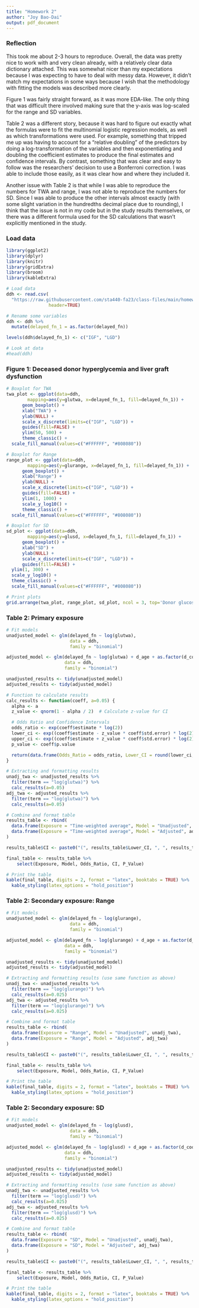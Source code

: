 ```yaml
---
title: "Homework 2"
author: "Joy Bao-Dai"
output: pdf_document
---
```


### Reflection

This took me about 2-3 hours to reproduce. Overall, the data was pretty nice to work with and very clean already, with a relatively clear data dictionary attached. This was somewhat nicer than my expectations because I was expecting to have to deal with messy data. However, it didn't match my expectations in some ways because I wish that the methodology with fitting the models was described more clearly.

Figure 1 was fairly straight forward, as it was more EDA-like. The only thing that was difficult there involved making sure that the y-axis was log-scaled for the range and SD variables.

Table 2 was a different story, because it was hard to figure out exactly what the formulas were to fit the multinomial logistic regression models, as well as which transformations were used. For example, something that tripped me up was having to account for a "relative doubling" of the predictors by doing a log-transformation of the variables and then exponentiating and doubling the coefficient estimates to produce the final estimates and confidence intervals. By contrast, something that was clear and easy to follow was the researchers' decision to use a Bonferroni correction. I was able to include those easily, as it was clear how and where they included it.

Another issue with Table 2 is that while I was able to reproduce the numbers for TWA and range, I was not able to reproduce the numbers for SD. Since I was able to produce the other intervals almost exactly (with some slight variation in the hundredths decimal place due to rounding), I think that the issue is not in my code but in the study results themselves, or there was a different formula used for the SD calculations that wasn't explicitly mentioned in the study.

### Load data

```r
library(ggplot2)
library(dplyr)
library(knitr)
library(gridExtra)
library(broom)
library(kableExtra)
```

```r
# Load data
ddh <- read.csv(
  "https://raw.githubusercontent.com/sta440-fa23/class-files/main/homework-2/ddh.csv", 
                header=TRUE)

# Rename some variables
ddh <- ddh %>%
  mutate(delayed_fn_1 = as.factor(delayed_fn))

levels(ddh$delayed_fn_1) <- c("IGF", "LGD")

# Look at data
#head(ddh)
```

### Figure 1: Deceased donor hyperglycemia and liver graft dysfunction

```r
# Boxplot for TWA
twa_plot <- ggplot(data=ddh,
        mapping=aes(y=glutwa, x=delayed_fn_1, fill=delayed_fn_1)) +
      geom_boxplot() +
      xlab("TWA") + 
      ylab(NULL) +
      scale_x_discrete(limits=c("IGF", "LGD")) + 
      guides(fill=FALSE) +
      ylim(50, 500) +
      theme_classic() + 
  scale_fill_manual(values=c("#FFFFFF", "#808080"))

# Boxplot for Range
range_plot <- ggplot(data=ddh,
        mapping=aes(y=glurange, x=delayed_fn_1, fill=delayed_fn_1)) +
      geom_boxplot() +
      xlab("Range") + 
      ylab(NULL) +
      scale_x_discrete(limits=c("IGF", "LGD")) + 
      guides(fill=FALSE) +
      ylim(1, 1000) +
      scale_y_log10() +
      theme_classic() + 
  scale_fill_manual(values=c("#FFFFFF", "#808080"))

# Boxplot for SD
sd_plot <- ggplot(data=ddh,
        mapping=aes(y=glusd, x=delayed_fn_1, fill=delayed_fn_1)) +
      geom_boxplot() +
      xlab("SD") + 
      ylab(NULL) +
      scale_x_discrete(limits=c("IGF", "LGD")) + 
      guides(fill=FALSE) +
  ylim(1, 300) +
  scale_y_log10() +
  theme_classic() + 
  scale_fill_manual(values=c("#FFFFFF", "#808080"))

# Print plots
grid.arrange(twa_plot, range_plot, sd_plot, ncol = 3, top='Donor glucose measures, mg/dL')
```

### Table 2: Primary exposure

```r
# Fit models
unadjusted_model <- glm(delayed_fn ~ log(glutwa), 
                        data = ddh, 
                        family = "binomial")

adjusted_model <- glm(delayed_fn ~ log(glutwa) + d_age + as.factor(d_cod) + hemo_instability, 
                      data = ddh, 
                      family = "binomial")

unadjusted_results <- tidy(unadjusted_model)
adjusted_results <- tidy(adjusted_model)

# Function to calculate results
calc_results <- function(coeff, a=0.05) {
  alpha <- a
  z_value <- qnorm(1 - alpha / 2)  # Calculate z-value for CI

  # Odds Ratio and Confidence Intervals
  odds_ratio <- exp(coeff$estimate * log(2))
  lower_ci <- exp((coeff$estimate - z_value * coeff$std.error) * log(2))
  upper_ci <- exp((coeff$estimate + z_value * coeff$std.error) * log(2))
  p_value <- coeff$p.value

  return(data.frame(Odds_Ratio = odds_ratio, Lower_CI = round(lower_ci, 2), Upper_CI = round(upper_ci, 2), P_Value = p_value))
}

# Extracting and formatting results
unadj_twa <- unadjusted_results %>% 
  filter(term == "log(glutwa)") %>% 
  calc_results(a=0.05)
adj_twa <- adjusted_results %>% 
  filter(term == "log(glutwa)") %>% 
  calc_results(a=0.05)

# Combine and format table
results_table <- rbind(
  data.frame(Exposure = "Time-weighted average", Model = "Unadjusted", unadj_twa),
  data.frame(Exposure = "Time-weighted average", Model = "Adjusted", adj_twa)
)

results_table$CI <- paste0("(", results_table$Lower_CI, ", ", results_table$Upper_CI, ")")

final_table <- results_table %>% 
    select(Exposure, Model, Odds_Ratio, CI, P_Value)

# Print the table
kable(final_table, digits = 2, format = "latex", booktabs = TRUE) %>%
  kable_styling(latex_options = "hold_position")
```

### Table 2: Secondary exposure: Range

```r
# Fit models
unadjusted_model <- glm(delayed_fn ~ log(glurange), 
                        data = ddh, 
                        family = "binomial")

adjusted_model <- glm(delayed_fn ~ log(glurange) + d_age + as.factor(d_cod) + hemo_instability, 
                      data = ddh, 
                      family = "binomial")

unadjusted_results <- tidy(unadjusted_model)
adjusted_results <- tidy(adjusted_model)

# Extracting and formatting results (use same function as above)
unadj_twa <- unadjusted_results %>% 
  filter(term == "log(glurange)") %>% 
  calc_results(a=0.025)
adj_twa <- adjusted_results %>% 
  filter(term == "log(glurange)") %>% 
  calc_results(a=0.025)

# Combine and format table
results_table <- rbind(
  data.frame(Exposure = "Range", Model = "Unadjusted", unadj_twa),
  data.frame(Exposure = "Range", Model = "Adjusted", adj_twa)
)

results_table$CI <- paste0("(", results_table$Lower_CI, ", ", results_table$Upper_CI, ")")

final_table <- results_table %>% 
    select(Exposure, Model, Odds_Ratio, CI, P_Value)

# Print the table
kable(final_table, digits = 2, format = "latex", booktabs = TRUE) %>%
  kable_styling(latex_options = "hold_position")
```

### Table 2: Secondary exposure: SD

```r
# Fit models
unadjusted_model <- glm(delayed_fn ~ log(glusd), 
                        data = ddh, 
                        family = "binomial")

adjusted_model <- glm(delayed_fn ~ log(glusd) + d_age + as.factor(d_cod) + hemo_instability, 
                      data = ddh, 
                      family = "binomial")

unadjusted_results <- tidy(unadjusted_model)
adjusted_results <- tidy(adjusted_model)

# Extracting and formatting results (use same function as above)
unadj_twa <- unadjusted_results %>% 
  filter(term == "log(glusd)") %>% 
  calc_results(a=0.025)
adj_twa <- adjusted_results %>% 
  filter(term == "log(glusd)") %>% 
  calc_results(a=0.025)

# Combine and format table
results_table <- rbind(
  data.frame(Exposure = "SD", Model = "Unadjusted", unadj_twa),
  data.frame(Exposure = "SD", Model = "Adjusted", adj_twa)
)

results_table$CI <- paste0("(", results_table$Lower_CI, ", ", results_table$Upper_CI, ")")

final_table <- results_table %>% 
    select(Exposure, Model, Odds_Ratio, CI, P_Value)

# Print the table
kable(final_table, digits = 2, format = "latex", booktabs = TRUE) %>%
  kable_styling(latex_options = "hold_position")
```
